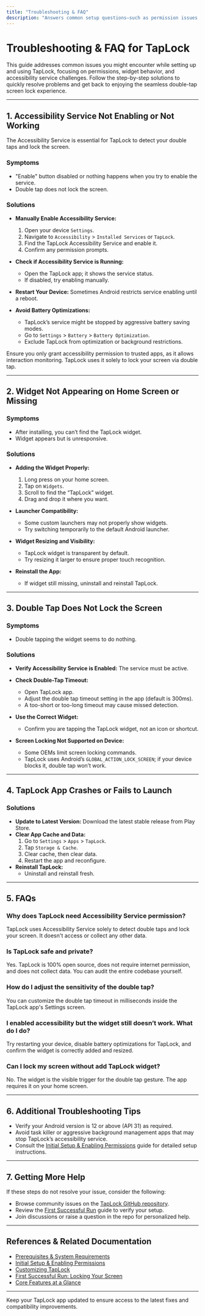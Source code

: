 ```yaml
---
title: "Troubleshooting & FAQ"
description: "Answers common setup questions—such as permission issues, widget behavior, and unlocking accessibility. Provides actionable steps for resolving typical problems so users can quickly move past hurdles and focus on using TapLock."
---
```


# Troubleshooting & FAQ for TapLock

This guide addresses common issues you might encounter while setting up and using TapLock, focusing on permissions, widget behavior, and accessibility service challenges. Follow the step-by-step solutions to quickly resolve problems and get back to enjoying the seamless double-tap screen lock experience.

---

## 1. Accessibility Service Not Enabling or Not Working

The Accessibility Service is essential for TapLock to detect your double taps and lock the screen.

### Symptoms
- "Enable" button disabled or nothing happens when you try to enable the service.
- Double tap does not lock the screen.

### Solutions
- **Manually Enable Accessibility Service:**
  1. Open your device `Settings`.
  2. Navigate to `Accessibility` > `Installed Services` or `TapLock`.
  3. Find the TapLock Accessibility Service and enable it.
  4. Confirm any permission prompts.

- **Check if Accessibility Service is Running:**
  - Open the TapLock app; it shows the service status.
  - If disabled, try enabling manually.

- **Restart Your Device:** Sometimes Android restricts service enabling until a reboot.

- **Avoid Battery Optimizations:**
  - TapLock’s service might be stopped by aggressive battery saving modes.
  - Go to `Settings` > `Battery` > `Battery Optimization`.
  - Exclude TapLock from optimization or background restrictions.

<Tip>
Ensure you only grant accessibility permission to trusted apps, as it allows interaction monitoring. TapLock uses it solely to lock your screen via double tap.
</Tip>

---

## 2. Widget Not Appearing on Home Screen or Missing

### Symptoms
- After installing, you can’t find the TapLock widget.
- Widget appears but is unresponsive.

### Solutions
- **Adding the Widget Properly:**
  1. Long press on your home screen.
  2. Tap on `Widgets`.
  3. Scroll to find the “TapLock” widget.
  4. Drag and drop it where you want.

- **Launcher Compatibility:**
  - Some custom launchers may not properly show widgets.
  - Try switching temporarily to the default Android launcher.

- **Widget Resizing and Visibility:**
  - TapLock widget is transparent by default.
  - Try resizing it larger to ensure proper touch recognition.

- **Reinstall the App:**
  - If widget still missing, uninstall and reinstall TapLock.

---

## 3. Double Tap Does Not Lock the Screen

### Symptoms
- Double tapping the widget seems to do nothing.

### Solutions
- **Verify Accessibility Service is Enabled:** The service must be active.
- **Check Double-Tap Timeout:**
  - Open TapLock app.
  - Adjust the double tap timeout setting in the app (default is 300ms).
  - A too-short or too-long timeout may cause missed detection.

- **Use the Correct Widget:**
  - Confirm you are tapping the TapLock widget, not an icon or shortcut.

- **Screen Locking Not Supported on Device:**
  - Some OEMs limit screen locking commands.
  - TapLock uses Android’s `GLOBAL_ACTION_LOCK_SCREEN`; if your device blocks it, double tap won’t work.

---

## 4. TapLock App Crashes or Fails to Launch

### Solutions
- **Update to Latest Version:** Download the latest stable release from Play Store.
- **Clear App Cache and Data:**
  1. Go to `Settings` > `Apps` > `TapLock`.
  2. Tap `Storage & Cache`.
  3. Clear cache, then clear data.
  4. Restart the app and reconfigure.
- **Reinstall TapLock:**
  - Uninstall and reinstall fresh.

---

## 5. FAQs

### Why does TapLock need Accessibility Service permission?

TapLock uses Accessibility Service solely to detect double taps and lock your screen. It doesn't access or collect any other data.

### Is TapLock safe and private?

Yes. TapLock is 100% open source, does not require internet permission, and does not collect data. You can audit the entire codebase yourself.

### How do I adjust the sensitivity of the double tap?

You can customize the double tap timeout in milliseconds inside the TapLock app's Settings screen.

### I enabled accessibility but the widget still doesn’t work. What do I do?

Try restarting your device, disable battery optimizations for TapLock, and confirm the widget is correctly added and resized.

### Can I lock my screen without add TapLock widget?

No. The widget is the visible trigger for the double tap gesture. The app requires it on your home screen.

---

## 6. Additional Troubleshooting Tips

- Verify your Android version is 12 or above (API 31) as required.
- Avoid task killer or aggressive background management apps that may stop TapLock’s accessibility service.
- Consult the [Initial Setup & Enabling Permissions](getting-started/setup-and-installation/initial-setup-and-enabling-permissions) guide for detailed setup instructions.

---

## 7. Getting More Help

If these steps do not resolve your issue, consider the following:

- Browse community issues on the [TapLock GitHub repository](https://github.com/modelorona/TapLock/issues).
- Review the [First Successful Run](getting-started/configuration-and-first-use/first-successful-run) guide to verify your setup.
- Join discussions or raise a question in the repo for personalized help.


---

## References & Related Documentation

- [Prerequisites & System Requirements](/getting-started/setup-and-installation/prerequisites-and-system-requirements)
- [Initial Setup & Enabling Permissions](/getting-started/setup-and-installation/initial-setup-and-enabling-permissions)
- [Customizing TapLock](/getting-started/configuration-and-first-use/customizing-taplock)
- [First Successful Run: Locking Your Screen](/getting-started/configuration-and-first-use/first-successful-run)
- [Core Features at a Glance](/overview/how-it-works-architecture/core-features-overview)


---

<Note>
Keep your TapLock app updated to ensure access to the latest fixes and compatibility improvements.
</Note>